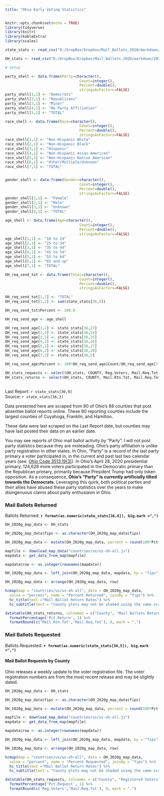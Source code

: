 ```yaml
---
title: "Ohio Early Voting Statistics"
---
```

```r
knitr::opts_chunk$set(echo = TRUE)
library(tidyverse)
library(knitr)
library(kableExtra)
library(scales)

state_stats <- read_csv("D:/DropBox/Dropbox/Mail_Ballots_2020/markdown/2020G_Early_Vote.csv")

OH_stats <- read_csv("D:/DropBox/Dropbox/Mail_Ballots_2020/markdown/2020G_Early_Vote_OH.csv")

# Setup

party_shell <- data.frame(Party=character(),
                                  Count=integer(),
                                  Percent=double(),
                                  stringsAsFactors=FALSE)
party_shell[1,1] <- "Democrats"
party_shell[2,1] <- "Republicans"
party_shell[3,1] <- "Minor"
party_shell[4,1] <- "No Party Affiliation"
party_shell[5,1] <- "TOTAL"

race_shell <- data.frame(Race=character(),
                                  Count=integer(),
                                  Percent=double(),
                                  stringsAsFactors=FALSE)
race_shell[1,1] <- "Non-Hispanic White"
race_shell[2,1] <- "Non-Hispanic Black"
race_shell[3,1] <- "Hispanic"
race_shell[4,1] <- "Non-Hispanic Asian American"
race_shell[5,1] <- "Non-Hispanic Native American"
race_shell[6,1] <- "Other/Multiple/Unknown"
race_shell[7,1] <- "TOTAL"


gender_shell <- data.frame(Gender=character(),
                                  Count=integer(),
                                  Percent=double(),
                                  stringsAsFactors=FALSE)
gender_shell[1,1] <- "Female"
gender_shell[2,1] <- "Male"
gender_shell[3,1] <- "Unknown"
gender_shell[4,1] <- "TOTAL"

age_shell <- data.frame(Age=character(),
                                  Count=integer(),
                                  Percent=double(),
                                  stringsAsFactors=FALSE)
age_shell[1,1] <- "18 to 24"
age_shell[2,1] <- "25 to 34"
age_shell[3,1] <- "35 to 44"
age_shell[4,1] <- "45 to 54"
age_shell[5,1] <- "55 to 64"
age_shell[6,1] <- "65 and up"
age_shell[7,1] <- "TOTAL"

OH_req_send_tot <- data.frame(Total=character(),
                                  Count=integer(),
                                  Percent=double(),
                                  stringsAsFactors=FALSE)

OH_req_send_tot[1,1] <- "TOTAL"
OH_req_send_tot[1,2] <- sum(state_stats[36,5]) 

OH_req_send_tot$Percent <- 100.0

OH_req_send_age <- age_shell

OH_req_send_age[1,2] <- state_stats[36,23] 
OH_req_send_age[2,2] <- state_stats[36,24] 
OH_req_send_age[3,2] <- state_stats[36,25] 
OH_req_send_age[4,2] <- state_stats[36,26] 
OH_req_send_age[5,2] <- state_stats[36,27] 
OH_req_send_age[6,2] <- state_stats[36,28] 
OH_req_send_age[7,2] <- state_stats[36,5] 

OH_req_send_age$Percent <- 100*OH_req_send_age$Count/OH_req_send_age[7,2]

OH_stats_requests <- select(OH_stats, COUNTY, Reg.Voters, Mail.Req.Tot, Pct.Request)
OH_stats_returns <- select(OH_stats, COUNTY, Mail.Rtn.Tot, Mail.Req.Tot, Pct.Return)
```
## {.tabset}
Last Report: `r state_stats[36,9]`  
Source:  `r state_stats[36,2]`

Data presented here are scraped from 80 of Ohio's 88 counties that post absentee ballot reports online. These 80 reporting counties include the largest counties of Cuyahoga, Franklin, and Hamilton.  

These data were last scraped on the Last Report date, but counties may have last posted their data on an earlier date.

You may see reports of Ohio mail ballot activity by "Party". I will not post party statistics because they are misleading. Ohio's party affiliation is unlike party registration in other states. In Ohio, "Party" is a record of the last party primary a voter participated in, in the current and past last two calendar years (see: [Ohio Code 3513.19(3)](https://codes.ohio.gov/orc/3513.19)). In Ohio's April 28, 2020 presidential primary, 124,628 more voters participated in the Democratic primary than the Republican primary, primarily because President Trump had only token opposition. As a consequence, **Ohio's "Party" is currently artificially tilted towards the Democrats.** Leveraging this quirk, both political parties and their allies have abused these party statistics over the years to make disingenuous claims about party enthusiasm in Ohio.

### Mail Ballots Returned

Ballots Returned: **`r format(as.numeric(state_stats[36,6]), big.mark =",")`**

``` r

OH_2020g_map_data <- OH_stats

OH_2020g_map_data$fips <- as.character(OH_2020g_map_data$fips)

OH_2020g_map_data <- mutate(OH_2020g_map_data, percent = round(100*Pct.Return, digits = 1))

mapfile <- download_map_data("countries/us/us-oh-all.js")
mapdata <- get_data_from_map(mapfile)

mapdata$row <- as.integer(rownames(mapdata))

OH_2020g_map_data <- left_join(OH_2020g_map_data, mapdata, by = "fips")

OH_2020g_map_data <- arrange(OH_2020g_map_data, row)

hcmap(map = "countries/us/us-oh-all", data = OH_2020g_map_data,
  value = "percent", name = "Percent Returned", joinBy = "fips") %>%
  hc_title(text ="Mail Ballot Return Rates") %>%
  hc_subtitle(text = "County plots may not be shaded using the same scale")
```

``` r
datatable(OH_stats_returns, colnames = c("County", "Mail Ballots Returned", "Mail Ballot Requests", "Percent Returned"), rownames = F) %>%
  formatPercentage('Pct.Return', 1) %>%
  formatRound(c('Mail.Rtn.Tot','Mail.Req.Tot'), 0, mark = ",")
```

### Mail Ballots Requested

Ballots Requested: **`r format(as.numeric(state_stats[36,5]), big.mark =",")`**

#### Mail Ballot Requests by County
Ohio releases a weekly update to the voter registration file. The voter registration numbers are from the most recent release and may be slightly dated.

``` r

OH_2020g_map_data <- OH_stats

OH_2020g_map_data$fips <- as.character(OH_2020g_map_data$fips)

OH_2020g_map_data <- mutate(OH_2020g_map_data, percent = round(100*Pct.Request, digits = 1))

mapfile <- download_map_data("countries/us/us-oh-all.js")
mapdata <- get_data_from_map(mapfile)

mapdata$row <- as.integer(rownames(mapdata))

OH_2020g_map_data <- left_join(OH_2020g_map_data, mapdata, by = "fips")

OH_2020g_map_data <- arrange(OH_2020g_map_data, row)

hcmap(map = "countries/us/us-oh-all", data = OH_2020g_map_data,
  value = "percent", name = "Percent Requested", joinBy = "fips") %>%
  hc_title(text ="Mail Ballot Return Rates") %>%
  hc_subtitle(text = "County plots may not be shaded using the same scale")
```

``` r
datatable(OH_stats_requests, colnames = c("County", "Registered Voters", "Mail Ballot Requests", "Percent Requested"), rownames = F) %>%
  formatPercentage('Pct.Request', 1) %>%
  formatRound(c('Reg.Voters','Mail.Req.Tot'), 0, mark = ",")
```
